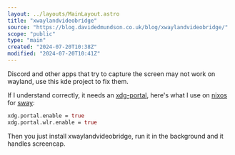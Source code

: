 ```yaml
---
layout: ../layouts/MainLayout.astro
title: "xwaylandvideobridge"
source: "https://blog.davidedmundson.co.uk/blog/xwaylandvideobridge/"
scope: "public"
type: "main"
created: "2024-07-20T10:38Z"
modified: "2024-07-20T10:41Z"
---
```


Discord and other apps that try to capture the screen may not work on wayland, use this kde project to fix them.

If I understand correctly, it needs an [xdg-portal](/xdg-portal), here's what I use on [nixos](/nixos) for [sway](/sway):
```nix
xdg.portal.enable = true
xdg.portal.wlr.enable = true
```

Then you just install xwaylandvideobridge, run it in the background and it handles screencap.